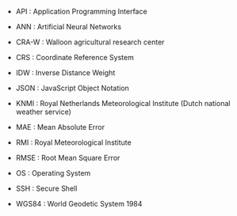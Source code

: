 - API : Application Programming Interface

- ANN : Artificial Neural Networks

- CRA-W : Walloon agricultural research center

- CRS : Coordinate Reference System

- IDW : Inverse Distance Weight

- JSON : JavaScript Object Notation

- KNMI : Royal Netherlands Meteorological Institute (Dutch national weather service)

- MAE : Mean Absolute Error

- RMI : Royal Meteorological Institute

- RMSE : Root Mean Square Error

- OS : Operating System

- SSH : Secure Shell

- WGS84 : World Geodetic System 1984

